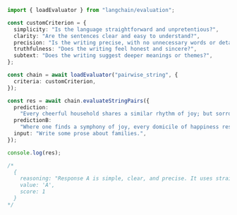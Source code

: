```typescript
import { loadEvaluator } from "langchain/evaluation";

const customCriterion = {
  simplicity: "Is the language straightforward and unpretentious?",
  clarity: "Are the sentences clear and easy to understand?",
  precision: "Is the writing precise, with no unnecessary words or details?",
  truthfulness: "Does the writing feel honest and sincere?",
  subtext: "Does the writing suggest deeper meanings or themes?",
};

const chain = await loadEvaluator("pairwise_string", {
  criteria: customCriterion,
});

const res = await chain.evaluateStringPairs({
  prediction:
    "Every cheerful household shares a similar rhythm of joy; but sorrow, in each household, plays a unique, haunting melody.",
  predictionB:
    "Where one finds a symphony of joy, every domicile of happiness resounds in harmonious, identical notes; yet, every abode of despair conducts a dissonant orchestra, each playing an elegy of grief that is peculiar and profound to its own existence.",
  input: "Write some prose about families.",
});

console.log(res);

/*
  {
    reasoning: "Response A is simple, clear, and precise. It uses straightforward language to convey a deep and universal truth about families. The metaphor of joy and sorrow as music is effective and easy to understand. Response B, on the other hand, is more complex and less clear. It uses more sophisticated language and a more elaborate metaphor, which may make it harder for some readers to understand. It also includes unnecessary words and details that don't add to the overall meaning of the prose.Both responses are truthful and sincere, and both suggest deeper meanings about the nature of family life. However, Response A does a better job of conveying these meanings in a simple, clear, and precise way.Therefore, the better response is [[A]].",
    value: 'A',
    score: 1
  }
*/
```
